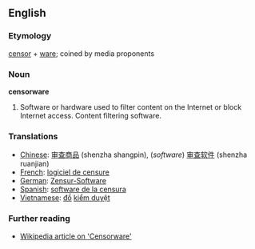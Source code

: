==English==

===Etymology===
[[censor]] + [[ware]]; coined by media proponents

===Noun===
'''censorware'''

#Software or hardware used to filter content on the Internet or block Internet access.  Content filtering software.

===Translations===
*[[Chinese]]: [[审查商品]] (shenzha shangpin), (''software'') [[审查软件]] (shenzha ruanjian) 
*[[French]]: [[logiciel de censure]]
*[[German]]: [[Zensur-Software]]
*[[Spanish]]: [[software de la censura]]
*[[Vietnamese]]: [[đồ]] [[kiểm duyệt]]

===Further reading===
*[[w:Censorware|Wikipedia article on 'Censorware']]